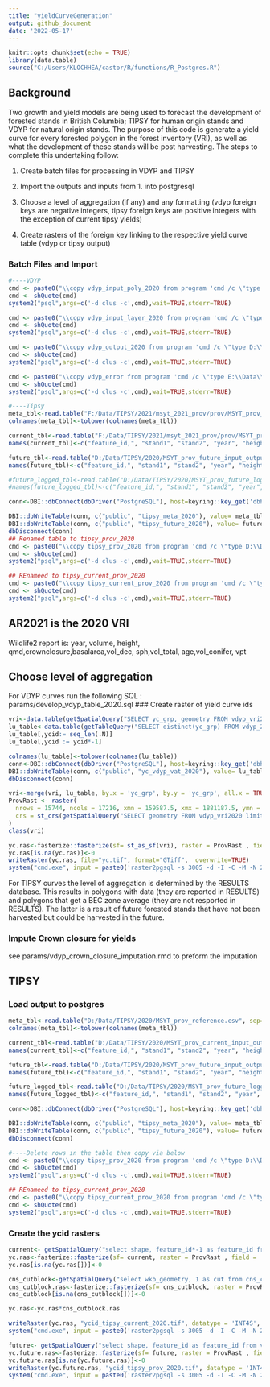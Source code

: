 ```yaml
---
title: "yieldCurveGeneration"
output: github_document
date: '2022-05-17'
---
```


```r
knitr::opts_chunk$set(echo = TRUE)
library(data.table)
source("C:/Users/KLOCHHEA/castor/R/functions/R_Postgres.R")
```

## Background

Two growth and yield models are being used to forecast the development of forested stands in British Columbia; TIPSY for human origin stands and VDYP for natural origin stands. The purpose of this code is generate a yield curve for every forested polygon in the forest inventory (VRI), as well as what the development of these stands will be post harvesting. The steps to complete this undertaking follow:

1. Create batch files for processing in VDYP and TIPSY

2. Import the outputs and inputs from 1. into postgresql

3. Choose a level of aggregation (if any) and any formatting (vdyp foreign keys are negative integers, tipsy foreign keys are positive integers with the exception of current tipsy yields)

4. Create rasters of the foreign key linking to the respective yield curve table (vdyp or tipsy output)

### Batch Files and Import

```r

#----VDYP
cmd <- paste0("\\copy vdyp_input_poly_2020 from program 'cmd /c \"type D:\\Data\\VDYP\\2020\\VEG_COMP_VDYP7_INPUT_POLY_TBL_2020.csv" , "\"' delimiter ',' csv header")
cmd <- shQuote(cmd)
system2("psql",args=c('-d clus -c',cmd),wait=TRUE,stderr=TRUE)

cmd <- paste0("\\copy vdyp_input_layer_2020 from program 'cmd /c \"type D:\\Data\\VDYP\\2020\\VEG_COMP_VDYP7_INPUT_LAYER_TBL_2020.csv" , "\"' delimiter ',' csv header")
cmd <- shQuote(cmd)
system2("psql",args=c('-d clus -c',cmd),wait=TRUE,stderr=TRUE)

cmd <- paste0("\\copy vdyp_output_2020 from program 'cmd /c \"type D:\\Data\\VDYP\\2020\\output_125.csv" , "\"' csv header")
cmd <- shQuote(cmd)
system2("psql",args=c('-d clus -c',cmd),wait=TRUE,stderr=TRUE)

cmd <- paste0("\\copy vdyp_error from program 'cmd /c \"type E:\\Data\\error_125.txt" , "\"' ")
cmd <- shQuote(cmd)
system2("psql",args=c('-d clus -c',cmd),wait=TRUE,stderr=TRUE)

#----Tipsy
meta_tbl<-read.table("F:/Data/TIPSY/2021/msyt_2021_prov/prov/MSYT_prov_reference.csv", sep= ",", header = TRUE)
colnames(meta_tbl)<-tolower(colnames(meta_tbl))

current_tbl<-read.table("F:/Data/TIPSY/2021/msyt_2021_prov/prov/MSYT_prov_current_input_output.csv", sep= ",", header = FALSE,nrows = 5000)
names(current_tbl)<-c("feature_id,", "stand1", "stand2", "year", "height", " vol_gross", "vol_conifer", "basal_area", "qmd", "sph", "vpt", "crown_closure", "vol_dec", "tvol")

future_tbl<-read.table("D:/Data/TIPSY/2020/MSYT_prov_future_input_output.csv", sep= ",", header = FALSE,nrows = 5000)
names(future_tbl)<-c("feature_id,", "stand1", "stand2", "year", "height", " vol_gross", "vol_conifer", "basal_area", "qmd", "sph", "vpt", "crown_closure", "vol_dec", "tvol")

#future_logged_tbl<-read.table("D:/Data/TIPSY/2020/MSYT_prov_future_logged_vdyp_input_output.csv", sep= ",", header = FALSE,nrows = 5000)
#names(future_logged_tbl)<-c("feature_id,", "stand1", "stand2", "year", "height", " vol_gross", "vol_conifer", "basal_area", "qmd", "sph", "vpt", "crown_closure", "vol_dec", "tvol")

conn<-DBI::dbConnect(dbDriver("PostgreSQL"), host=keyring::key_get('dbhost', keyring = 'postgreSQL'), dbname = keyring::key_get('dbname', keyring = 'postgreSQL'), port='5432' ,user=keyring::key_get('dbuser', keyring = 'postgreSQL') ,password= keyring::key_get('dbpass', keyring = 'postgreSQL'))

DBI::dbWriteTable(conn, c("public", "tipsy_meta_2020"), value= meta_tbl, row.names = FALSE, overwrite = TRUE) 
DBI::dbWriteTable(conn, c("public", "tipsy_future_2020"), value= future_tbl, row.names = FALSE, overwrite = TRUE)
dbDisconnect(conn)
## Renamed table to tipsy_prov_2020
cmd <- paste0("\\copy tipsy_prov_2020 from program 'cmd /c \"type D:\\Data\\TIPSY\\2020\\MSYT_prov_future_input_output.csv" , "\"' delimiter ',' csv header")
cmd <- shQuote(cmd)
system2("psql",args=c('-d clus -c',cmd),wait=TRUE,stderr=TRUE)

## REnameed to tipsy_current_prov_2020
cmd <- paste0("\\copy tipsy_current_prov_2020 from program 'cmd /c \"type D:\\Data\\TIPSY\\2020\\MSYT_prov_current_input_output.csv" , "\"' delimiter ',' csv header")
cmd <- shQuote(cmd)
system2("psql",args=c('-d clus -c',cmd),wait=TRUE,stderr=TRUE)

```


## AR2021 is the 2020 VRI
Wildlife2 report is:
year, volume, height, qmd,crownclosure,basalarea,vol_dec, sph,vol_total, age,vol_conifer, vpt

## Choose level of aggregation
For VDYP curves run the following SQL : params/develop_vdyp_table_2020.sql
### Create raster of yield curve ids
```r
vri<-data.table(getSpatialQuery("SELECT yc_grp, geometry FROM vdyp_vri2020 where yc_grp IS NOt NULL"))
lu_table<-data.table(getTableQuery("SELECT distinct(yc_grp) FROM vdyp_2020 ORDER by yc_grp;"))
lu_table[,ycid:= seq_len(.N)]
lu_table[,ycid := ycid*-1]

colnames(lu_table)<-tolower(colnames(lu_table))
conn<-DBI::dbConnect(dbDriver("PostgreSQL"), host=keyring::key_get('dbhost', keyring = 'postgreSQL'), dbname = keyring::key_get('dbname', keyring = 'postgreSQL'), port='5432' ,user=keyring::key_get('dbuser', keyring = 'postgreSQL') ,password= keyring::key_get('dbpass', keyring = 'postgreSQL'))
DBI::dbWriteTable(conn, c("public", "yc_vdyp_vat_2020"), value= lu_table, row.names = FALSE, overwrite = TRUE) 
dbDisconnect(conn)

vri<-merge(vri, lu_table, by.x = 'yc_grp', by.y = 'yc_grp', all.x = TRUE)
ProvRast <- raster(
  nrows = 15744, ncols = 17216, xmn = 159587.5, xmx = 1881187.5, ymn = 173787.5, ymx = 1748187.5, 
  crs = st_crs(getSpatialQuery("SELECT geometry FROM vdyp_vri2020 limit 1"))$proj4string, resolution = c(100, 100), vals = 0
)
class(vri)

yc.ras<-fasterize::fasterize(sf= st_as_sf(vri), raster = ProvRast , field = 'ycid')
yc.ras[is.na(yc.ras)]<-0
writeRaster(yc.ras, file="yc.tif", format="GTiff",  overwrite=TRUE)
system("cmd.exe", input = paste0('raster2pgsql -s 3005 -d -I -C -M -N 2147483648  ', here::here(), '/R/params/yc.tif -t 100x100 rast.ycid_vdyp_2020 | psql postgres://', keyring::key_get('dbuser', keyring = 'postgreSQL'), ':', keyring::key_get('dbpass', keyring = 'postgreSQL'), '@', keyring::key_get('dbhost', keyring = 'postgreSQL'), ':5432/clus'), show.output.on.console = FALSE, invisible = TRUE)

```

For TIPSY curves the level of aggregation is determined by the RESULTS database. This results in polygons with data (they are reported in RESULTS) and polygons that get a BEC zone average (they are not resported in RESULTS). The latter is a result of future forested stands that have not been harvested but could be harvested in the future.

### Impute Crown closure for yields
see params/vdyp_crown_closure_imputation.rmd to preform the imputation


## TIPSY
### Load output to postgres
```r
meta_tbl<-read.table("D:/Data/TIPSY/2020/MSYT_prov_reference.csv", sep= ",", header = TRUE)
colnames(meta_tbl)<-tolower(colnames(meta_tbl))

current_tbl<-read.table("D:/Data/TIPSY/2020/MSYT_prov_current_input_output.csv", sep= ",", header = FALSE,nrows = 1)
names(current_tbl)<-c("feature_id,", "stand1", "stand2", "year", "height", " vol_gross", "vol_conifer", "basal_area", "qmd", "sph", "vpt", "crown_closure", "vol_dec", "tvol")

future_tbl<-read.table("D:/Data/TIPSY/2020/MSYT_prov_future_input_output.csv", sep= ",", header = FALSE,nrows = 1)
names(future_tbl)<-c("feature_id,", "stand1", "stand2", "year", "height", " vol_gross", "vol_conifer", "basal_area", "qmd", "sph", "vpt", "crown_closure", "vol_dec", "tvol")

future_logged_tbl<-read.table("D:/Data/TIPSY/2020/MSYT_prov_future_logged_vdyp_input_output.csv", sep= ",", header = FALSE,nrows = 1)
names(future_logged_tbl)<-c("feature_id,", "stand1", "stand2", "year", "height", " vol_gross", "vol_conifer", "basal_area", "qmd", "sph", "vpt", "crown_closure", "vol_dec", "tvol")

conn<-DBI::dbConnect(dbDriver("PostgreSQL"), host=keyring::key_get('dbhost', keyring = 'postgreSQL'), dbname = keyring::key_get('dbname', keyring = 'postgreSQL'), port='5432' ,user=keyring::key_get('dbuser', keyring = 'postgreSQL') ,password= keyring::key_get('dbpass', keyring = 'postgreSQL'))

DBI::dbWriteTable(conn, c("public", "tipsy_meta_2020"), value= meta_tbl, row.names = FALSE, overwrite = TRUE) 
DBI::dbWriteTable(conn, c("public", "tipsy_future_2020"), value= future_tbl, row.names = FALSE, overwrite = TRUE)
dbDisconnect(conn)

#----Delete rows in the table then copy via below
cmd <- paste0("\\copy tipsy_prov_2020 from program 'cmd /c \"type D:\\Data\\TIPSY\\2020\\MSYT_prov_future_input_output.csv" , "\"' delimiter ',' csv header")
cmd <- shQuote(cmd)
system2("psql",args=c('-d clus -c',cmd),wait=TRUE,stderr=TRUE)

## REnameed to tipsy_current_prov_2020
cmd <- paste0("\\copy tipsy_current_prov_2020 from program 'cmd /c \"type D:\\Data\\TIPSY\\2020\\MSYT_prov_current_input_output.csv" , "\"' delimiter ',' csv header")
cmd <- shQuote(cmd)
system2("psql",args=c('-d clus -c',cmd),wait=TRUE,stderr=TRUE)
```

### Create the ycid rasters
```r
current<- getSpatialQuery("select shape, feature_id*-1 as feature_id from veg_comp_lyr_r1_poly2019 where feature_id in (select distinct(ycid)*-1 from tipsy_current_prov_2020);")
yc.ras<-fasterize::fasterize(sf= current, raster = ProvRast , field = 'feature_id')
yc.ras[is.na(yc.ras[])]<-0

cns_cutblock<-getSpatialQuery("select wkb_geometry, 1 as cut from cns_cut_bl_polygon;")
cns_cutblock.ras<-fasterize::fasterize(sf= cns_cutblock, raster = ProvRast , field = 'cut')
cns_cutblock[is.na(cns_cutblock[])]<-0

yc.ras<-yc.ras*cns_cutblock.ras

writeRaster(yc.ras, "ycid_tipsy_current_2020.tif", datatype = 'INT4S', overwrite =T)
system("cmd.exe", input = paste0('raster2pgsql -s 3005 -d -I -C -M -N 2147483648  ', here::here(), '/R/params/ycid_tipsy_current_2020.tif -t 100x100 rast.ycid_tipsy_current_2020 | psql postgres://', keyring::key_get('dbuser', keyring = 'postgreSQL'), ':', keyring::key_get('dbpass', keyring = 'postgreSQL'), '@', keyring::key_get('dbhost', keyring = 'postgreSQL'), ':5432/clus'), show.output.on.console = FALSE, invisible = TRUE)

```

```r
future<- getSpatialQuery("select shape, feature_id as feature_id from veg_comp_lyr_r1_poly2019 where feature_id in (select distinct(feature_id) from tipsy_prov_2020);")
yc.future.ras<-fasterize::fasterize(sf= future, raster = ProvRast , field = 'feature_id')
yc.future.ras[is.na(yc.future.ras)]<-0
writeRaster(yc.future.ras, "ycid_tipsy_prov_2020.tif", datatype = 'INT4U', overwrite =T)
system("cmd.exe", input = paste0('raster2pgsql -s 3005 -d -I -C -M -N 2147483648  ', here::here(), '/R/params/ycid_tipsy_prov_2020.tif -t 100x100 rast.ycid_tipsy_prov_2020 | psql postgres://', keyring::key_get('dbuser', keyring = 'postgreSQL'), ':', keyring::key_get('dbpass', keyring = 'postgreSQL'), '@', keyring::key_get('dbhost', keyring = 'postgreSQL'), ':5432/clus'), show.output.on.console = FALSE, invisible = TRUE)


```




